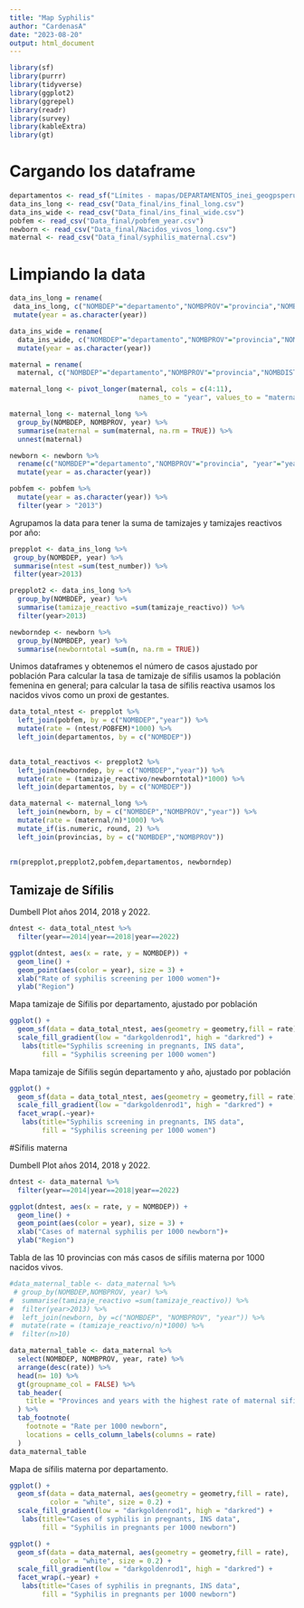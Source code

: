 ```yaml
---
title: "Map Syphilis"
author: "CardenasA"
date: "2023-08-20"
output: html_document
---
```


```r
library(sf)
library(purrr)
library(tidyverse)
library(ggplot2)
library(ggrepel)
library(readr)
library(survey)
library(kableExtra)
library(gt)
```

# Cargando los dataframe

```r
departamentos <- read_sf("Límites - mapas/DEPARTAMENTOS_inei_geogpsperu_suyopomalia.shp")
data_ins_long <- read_csv("Data_final/ins_final_long.csv")
data_ins_wide <- read_csv("Data_final/ins_final_wide.csv")
pobfem <- read_csv("Data_final/pobfem_year.csv")
newborn <- read_csv("Data_final/Nacidos_vivos_long.csv")
maternal <- read_csv("Data_final/syphilis_maternal.csv")
```

# Limpiando la data


```r

data_ins_long = rename(
 data_ins_long, c("NOMBDEP"="departamento","NOMBPROV"="provincia","NOMBDIST"="distrito")) %>%
 mutate(year = as.character(year)) 

data_ins_wide = rename(
  data_ins_wide, c("NOMBDEP"="departamento","NOMBPROV"="provincia","NOMBDIST"="distrito")) %>%
  mutate(year = as.character(year)) 

maternal = rename(
  maternal, c("NOMBDEP"="departamento","NOMBPROV"="provincia","NOMBDIST"="distrito"))

maternal_long <- pivot_longer(maternal, cols = c(4:11), 
                                names_to = "year", values_to = "maternal")

maternal_long <- maternal_long %>%
  group_by(NOMBDEP, NOMBPROV, year) %>%
  summarise(maternal = sum(maternal, na.rm = TRUE)) %>%
  unnest(maternal)

newborn <- newborn %>%
  rename(c("NOMBDEP"="departamento","NOMBPROV"="provincia", "year"="years")) %>%
  mutate(year = as.character(year)) 

pobfem <- pobfem %>%
  mutate(year = as.character(year)) %>%
  filter(year > "2013")

```

Agrupamos la data para tener la suma de tamizajes y tamizajes reactivos por año:

```r
prepplot <- data_ins_long %>%
 group_by(NOMBDEP, year) %>%
 summarise(ntest =sum(test_number)) %>%
 filter(year>2013)

prepplot2 <- data_ins_long %>%
  group_by(NOMBDEP, year) %>%
  summarise(tamizaje_reactivo =sum(tamizaje_reactivo)) %>%
  filter(year>2013)

newborndep <- newborn %>%
  group_by(NOMBDEP, year) %>%
  summarise(newborntotal =sum(n, na.rm = TRUE))
```

Unimos dataframes y obtenemos el número de casos ajustado por población
Para calcular la tasa de tamizaje de sífilis usamos la población femenina en general; 
para calcular la tasa de sífilis reactiva usamos los nacidos vivos como un proxi de gestantes.

```r
data_total_ntest <- prepplot %>%
  left_join(pobfem, by = c("NOMBDEP","year")) %>%
  mutate(rate = (ntest/POBFEM)*1000) %>%
  left_join(departamentos, by = c("NOMBDEP")) 
  

data_total_reactivos <- prepplot2 %>%
  left_join(newborndep, by = c("NOMBDEP","year")) %>%
  mutate(rate = (tamizaje_reactivo/newborntotal)*1000) %>%
  left_join(departamentos, by = c("NOMBDEP"))

data_maternal <- maternal_long %>%
  left_join(newborn, by = c("NOMBDEP","NOMBPROV","year")) %>%
  mutate(rate = (maternal/n)*1000) %>% 
  mutate_if(is.numeric, round, 2) %>%
  left_join(provincias, by = c("NOMBDEP","NOMBPROV"))
  
```

```r
rm(prepplot,prepplot2,pobfem,departamentos, newborndep)
```

## Tamizaje de Sífilis


Dumbell Plot años 2014, 2018 y 2022.

```r
dntest <- data_total_ntest %>%
  filter(year==2014|year==2018|year==2022) 

ggplot(dntest, aes(x = rate, y = NOMBDEP)) +
  geom_line() +
  geom_point(aes(color = year), size = 3) +
  xlab("Rate of syphilis screening per 1000 women")+
  ylab("Region")
```

Mapa tamizaje de Sífilis por departamento, ajustado por población

```r

ggplot() +
  geom_sf(data = data_total_ntest, aes(geometry = geometry,fill = rate), color = "white", size = 0.2) +
  scale_fill_gradient(low = "darkgoldenrod1", high = "darkred") +
   labs(title="Syphilis screening in pregnants, INS data",
        fill = "Syphilis screening per 1000 women")
```
Mapa tamizaje de Sífilis según departamento y año, ajustado por población

```r
ggplot() +
  geom_sf(data = data_total_ntest, aes(geometry = geometry,fill = rate), color = "white", size = 0.2) +
  scale_fill_gradient(low = "darkgoldenrod1", high = "darkred") +
  facet_wrap(.~year)+
   labs(title="Syphilis screening in pregnants, INS data",
        fill = "Syphilis screening per 1000 women")
```

#Sífilis materna

Dumbell Plot años 2014, 2018 y 2022.

```r
dntest <- data_maternal %>%
  filter(year==2014|year==2018|year==2022) 

ggplot(dntest, aes(x = rate, y = NOMBDEP)) +
  geom_line() +
  geom_point(aes(color = year), size = 3) +
  xlab("Cases of maternal syphilis per 1000 newborn")+
  ylab("Region")
```
Tabla de las 10 provincias con más casos de sífilis materna por 1000 nacidos vivos.

```r

#data_maternal_table <- data_maternal %>%
 # group_by(NOMBDEP,NOMBPROV, year) %>%
#  summarise(tamizaje_reactivo =sum(tamizaje_reactivo)) %>%
#  filter(year>2013) %>%
#  left_join(newborn, by =c("NOMBDEP", "NOMBPROV", "year")) %>%
#  mutate(rate = (tamizaje_reactivo/n)*1000) %>%
#  filter(n>10)

data_maternal_table <- data_maternal %>%
  select(NOMBDEP, NOMBPROV, year, rate) %>%
  arrange(desc(rate)) %>%
  head(n= 10) %>%
  gt(groupname_col = FALSE) %>%
  tab_header(
    title = "Provinces and years with the highest rate of maternal sifilis"
  ) %>%
  tab_footnote(
    footnote = "Rate per 1000 newborn",
    locations = cells_column_labels(columns = rate)
  )
data_maternal_table

```



Mapa de sífilis materna por departamento.

```r
ggplot() +
  geom_sf(data = data_maternal, aes(geometry = geometry,fill = rate),
          color = "white", size = 0.2) +
  scale_fill_gradient(low = "darkgoldenrod1", high = "darkred") +
   labs(title="Cases of syphilis in pregnants, INS data",
        fill = "Syphilis in pregnants per 1000 newborn")

```

```r
ggplot() +
  geom_sf(data = data_maternal, aes(geometry = geometry,fill = rate),
          color = "white", size = 0.2) +
  scale_fill_gradient(low = "darkgoldenrod1", high = "darkred") +
  facet_wrap(.~year) + 
   labs(title="Cases of syphilis in pregnants, INS data",
        fill = "Syphilis in pregnants per 1000 newborn") 
```


